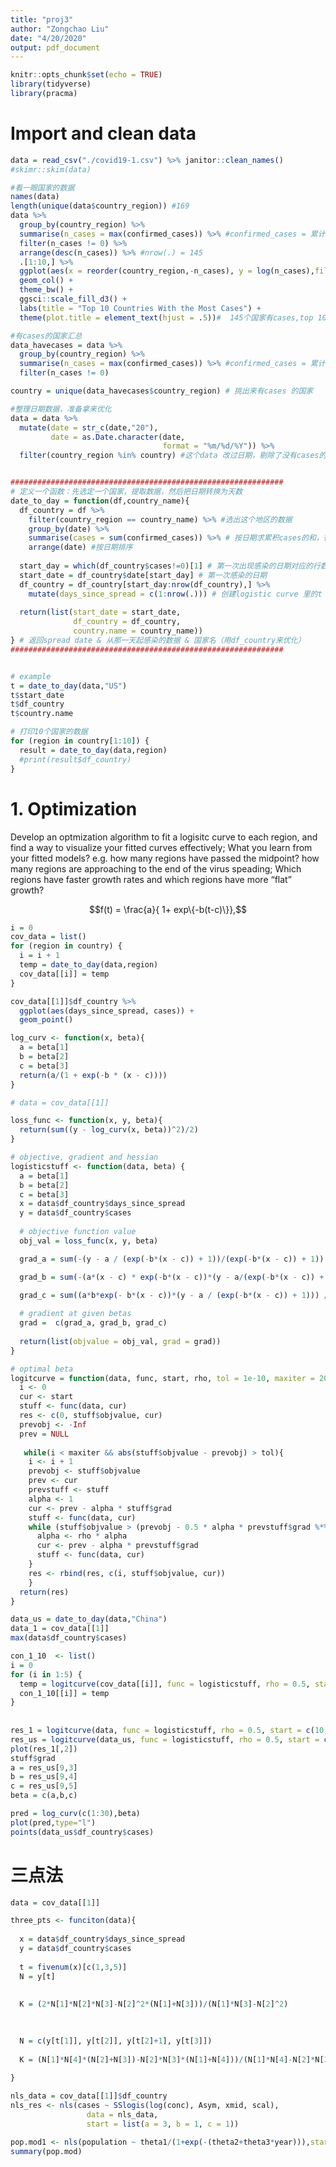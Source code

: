 ```yaml
---
title: "proj3"
author: "Zongchao Liu"
date: "4/20/2020"
output: pdf_document
---
```


```r
knitr::opts_chunk$set(echo = TRUE)
library(tidyverse)
library(pracma)
```


# Import and clean data

```r
data = read_csv("./covid19-1.csv") %>% janitor::clean_names()
#skimr::skim(data)

#看一眼国家的数据
names(data)
length(unique(data$country_region)) #169
data %>%
  group_by(country_region) %>%
  summarise(n_cases = max(confirmed_cases)) %>% #confirmed_cases = 累计cases
  filter(n_cases != 0) %>%
  arrange(desc(n_cases)) %>% #nrow(.) = 145
  .[1:10,] %>%
  ggplot(aes(x = reorder(country_region,-n_cases), y = log(n_cases),fill = country_region)) +
  geom_col() +
  theme_bw() +
  ggsci::scale_fill_d3() +
  labs(title = "Top 10 Countries With the Most Cases") +
  theme(plot.title = element_text(hjust = .5))#  145个国家有cases,top 10

#有cases的国家汇总
data_havecases = data %>%
  group_by(country_region) %>%
  summarise(n_cases = max(confirmed_cases)) %>% #confirmed_cases = 累计cases
  filter(n_cases != 0)

country = unique(data_havecases$country_region) # 挑出来有cases 的国家

#整理日期数据，准备拿来优化
data = data %>% 
  mutate(date = str_c(date,"20"),
         date = as.Date.character(date,
                                  format = "%m/%d/%Y")) %>%
  filter(country_region %in% country) #这个data 改过日期，剔除了没有cases的国家


#############################################################
# 定义一个函数：先选定一个国家，提取数据，然后把日期转换为天数
date_to_day = function(df,country_name){
  df_country = df %>%
    filter(country_region == country_name) %>% #选出这个地区的数据
    group_by(date) %>% 
    summarise(cases = sum(confirmed_cases)) %>% # 按日期求累积cases的和，得出每天整个国家的累积cases
    arrange(date) #按日期排序
  
  start_day = which(df_country$cases!=0)[1] # 第一次出现感染的日期对应的行数
  start_date = df_country$date[start_day] # 第一次感染的日期
  df_country = df_country[start_day:nrow(df_country),] %>%
    mutate(days_since_spread = c(1:nrow(.))) # 创建logistic curve 里的t
  
  return(list(start_date = start_date,
              df_country = df_country,
              country.name = country_name))  
} # 返回spread date & 从那一天起感染的数据 & 国家名（用df_country来优化）
#############################################################


# example
t = date_to_day(data,"US")
t$start_date
t$df_country
t$country.name

# 打印10个国家的数据
for (region in country[1:10]) {
  result = date_to_day(data,region)
  #print(result$df_country)
}


```

# 1. Optimization

Develop an optmization algorithm to fit a logisitc curve to each region, and find a way to visualize your fitted curves effectively;   What you learn from your fitted models? e.g. how many regions have passed the midpoint? how many regions are approaching to the end of the virus speading; Which regions have faster growth rates and which regions have more "flat" growth? 


$$f(t) = \frac{a}{ 1+ exp\{-b(t-c)\}},$$
```r
i = 0
cov_data = list()
for (region in country) {
  i = i + 1
  temp = date_to_day(data,region)
  cov_data[[i]] = temp
}

cov_data[[1]]$df_country %>% 
  ggplot(aes(days_since_spread, cases)) + 
  geom_point()
```


```r
log_curv <- function(x, beta){
  a = beta[1]
  b = beta[2]
  c = beta[3]  
  return(a/(1 + exp(-b * (x - c))))
}

# data = cov_data[[1]]

loss_func <- function(x, y, beta){
  return(sum((y - log_curv(x, beta))^2)/2)
}
```


```r

# objective, gradient and hessian
logisticstuff <- function(data, beta) {
  a = beta[1]
  b = beta[2]
  c = beta[3]  
  x = data$df_country$days_since_spread
  y = data$df_country$cases
  
  # objective function value
  obj_val = loss_func(x, y, beta)

  grad_a = sum(-(y - a / (exp(-b*(x - c)) + 1))/(exp(-b*(x - c)) + 1))

  grad_b = sum(-(a*(x - c) * exp(-b*(x - c))*(y - a/(exp(-b*(x - c)) + 1)))/(exp(-b*(x - c)) + 1)^2)
 
  grad_c = sum((a*b*exp(- b*(x - c))*(y - a / (exp(-b*(x - c)) + 1))) / (exp(-b*(x - c)) + 1)^2)

  # gradient at given betas
  grad =  c(grad_a, grad_b, grad_c)
  
  return(list(objvalue = obj_val, grad = grad))
}

# optimal beta
logitcurve = function(data, func, start, rho, tol = 1e-10, maxiter = 2000) {
  i <- 0
  cur <- start
  stuff <- func(data, cur)
  res <- c(0, stuff$objvalue, cur)
  prevobj <- -Inf
  prev = NULL
  
   while(i < maxiter && abs(stuff$objvalue - prevobj) > tol){
    i <- i + 1
    prevobj <- stuff$objvalue
    prev <- cur
    prevstuff <- stuff
    alpha <- 1
    cur <- prev - alpha * stuff$grad
    stuff <- func(data, cur) 
    while (stuff$objvalue > (prevobj - 0.5 * alpha * prevstuff$grad %*% prevstuff$grad)) { #最速下降法
      alpha <- rho * alpha
      cur <- prev - alpha * prevstuff$grad
      stuff <- func(data, cur) 
    }
    res <- rbind(res, c(i, stuff$objvalue, cur))
    }
  return(res)
}


```

```r

data_us = date_to_day(data,"China")
data_1 = cov_data[[1]]
max(data$df_country$cases)

con_1_10  <- list()
i = 0
for (i in 1:5) {
  temp = logitcurve(cov_data[[i]], func = logisticstuff, rho = 0.5, start = c(1,2,3), tol = 1e-10, maxiter = 20000)
  con_1_10[[i]] = temp
}
  
  
res_1 = logitcurve(data, func = logisticstuff, rho = 0.5, start = c(10,2,15), tol = 1e-10, maxiter = 20000)
res_us = logitcurve(data_us, func = logisticstuff, rho = 0.5, start = c(1,2,3), tol = 1e-10, maxiter = 20000)
plot(res_1[,2])
stuff$grad
a = res_us[9,3]
b = res_us[9,4]
c = res_us[9,5]
beta = c(a,b,c)

pred = log_curv(c(1:30),beta)
plot(pred,type="l")
points(data_us$df_country$cases)
```

# 三点法

```r
data = cov_data[[1]]

three_pts <- funciton(data){
  
  x = data$df_country$days_since_spread
  y = data$df_country$cases
  
  t = fivenum(x)[c(1,3,5)]
  N = y[t]
  
    
  K = (2*N[1]*N[2]*N[3]-N[2]^2*(N[1]+N[3]))/(N[1]*N[3]-N[2]^2)
  

  
  N = c(y[t[1]], y[t[2]], y[t[2]+1], y[t[3]])
  
  K = (N[1]*N[4]*(N[2]+N[3])-N[2]*N[3]*(N[1]+N[4]))/(N[1]*N[4]-N[2]*N[3])
  
}
```



```r


nls_data = cov_data[[1]]$df_country
nls_res <- nls(cases ~ SSlogis(log(conc), Asym, xmid, scal),
                 data = nls_data,
                 start = list(a = 3, b = 1, c = 1))

pop.mod1 <- nls(population ~ theta1/(1+exp(-(theta2+theta3*year))),start=list(theta1 = 400, theta2 = -49, theta3 = 0.025), data=USPop, trace=T)
summary(pop.mod)
```


